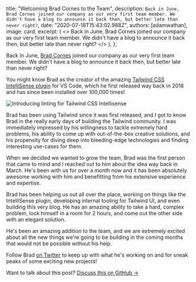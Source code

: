 
  title: "Welcoming Brad Cornes to the Team",
  description: `Back in June, Brad Cornes joined our company as our very first team member. We didn't have a blog to announce it back then, but better late than never right?`,
  date: "2020-07-18T15:43:02.988Z",
  authors: [adamwathan],
  image: card,
  excerpt: (
    <>
      Back in June, <Link href="https://twitter.com/bradlc">Brad Cornes</Link> joined our company as our very first team
      member. We didn't have a blog to announce it back then, but better late than never right?
    </>
  ),
};

Back in June, [Brad Cornes](https://twitter.com/bradlc) joined our company as our very first team member. We didn't have a blog to announce it back then, but better late than never right?

You might know Brad as the creator of the amazing [Tailwind CSS IntelliSense plugin](https://marketplace.visualstudio.com/items?itemName=bradlc.vscode-tailwindcss) for VS Code, which he first released way back in 2018 and has since been installed over 100,000 times!

<Image alt="Introducing linting for Tailwind CSS Intellisense" src={image} />

Brad has been using Tailwind since it was first released, and I got to know Brad in the really early days of building the Tailwind community. I was immediately impressed by his willingness to tackle extremely hard problems, his ability to come up with out-of-the-box creative solutions, and his propensity for diving deep into bleeding-edge technologies and finding interesting use-cases for them.

When we decided we wanted to grow the team, Brad was the first person that came to mind and I reached out to him about the idea way back in March. He's been with us for over a month now and it has been absolutely awesome working with him and benefitting from his extensive experience and expertise.

Brad has been helping us out all over the place, working on things like the IntelliSense plugin, developing internal tooling for Tailwind UI, and even building this very blog. He has an amazing ability to take a hard, complex problem, lock himself in a room for 2 hours, and come out the other side with an elegant solution.

He's been an amazing addition to the team, and we are extremely excited about all the new things we're going to be building in the coming months that would not be possible without his help.

Follow Brad [on Twitter](https://twitter.com/bradlc) to keep up with what he's working on and for sneak peaks of some exciting new projects!

Want to talk about this post? <a href="https://github.com/tailwindcss/tailwindcss/discussions/2040">Discuss this on GitHub →</a>
